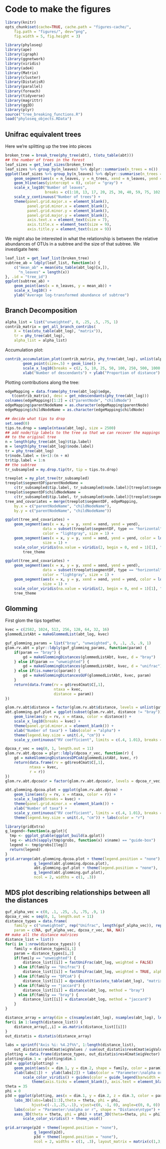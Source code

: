 # Code to make the figures
```r
library(knitr)
opts_chunk$set(cache=TRUE, cache.path = "figures-cache/",
    fig.path = "figures/", dev="png",
    fig.width = 5, fig.height = 3)
```


```r
library(phyloseq)
library(ape)
library(igraph)
library(ggnetwork)
library(viridis)
library(ade4)
library(Matrix)
library(cluster)
library(DistatisR)
library(parallel)
library(foreach)
library(tidyverse)
library(magrittr)
library(gg3D)
library(plyr)
source("tree_breaking_functions.R")
load("phyloseq_objects.RData")
```



## Unifrac equivalent trees
Here we're splitting up the tree into pieces
```r
broken_tree = break_tree(phy_tree(abt), t(otu_table(abt)))
## the number of trees in the forest
leaf_sizes = get_leaf_sizes(broken_tree)
leaf_sizes %>% group_by(n_leaves) %>% dplyr::summarise(n_trees = n())
ggplot(leaf_sizes %>% group_by(n_leaves) %>% dplyr::summarise(n_trees = n())) +
    geom_segment(aes(x = n_leaves, y = n_trees, xend = n_leaves, yend = 0)) +
    geom_hline(aes(yintercept = 0), color = "gray") +
    scale_x_log10("Number of leaves",
                  breaks = c(1:10, 13, 17, 20, 25, 30, 40, 59, 75, 102, 168, 199, 362)) +
    scale_y_continuous("Number of trees") +
    theme(panel.grid.major.x = element_blank(),
          panel.grid.minor.x = element_blank(),
          panel.grid.minor.y = element_blank(),
          panel.grid.major.y = element_blank(),
          axis.text.x = element_text(size = 7),
          axis.title.x = element_text(size = 9),
          axis.title.y = element_text(size = 9))
```

We might also be interested in what the relationship is between the
relative abundances of OTUs in a subtree and the size of that
subtree. We investigate here:
```r
leaf_list = get_leaf_list(broken_tree)
subtree_ab = ldply(leaf_list, function(x) {
    c("mean_ab" = mean(otu_table(abt_log)[x,]),
      "n_leaves" = length(x))
}, .id = "tree_id")
ggplot(subtree_ab) +
    geom_point(aes(x = n_leaves, y = mean_ab)) +
    scale_x_log10() +
    ylab("Average log-transformed abundance of subtree")
```

## Branch Decomposition

```r
alpha_list = list("unweighted", 0, .25, .5, .75, 1)
contrib_matrix = get_all_branch_contribs(
    X = t(as(otu_table(abt_log), "matrix")),
    tr = phy_tree(abt_log),
    alpha_list = alpha_list)
```

Accumulation plot:

```r
contrib_accumulation_plot(contrib_matrix, phy_tree(abt_log), unlist(alpha_list))  +
        geom_point(size=.5) + geom_line() +
        scale_x_log10(breaks = c(2, 5, 10, 25, 50, 100, 250, 500, 1000, 2500)) +
        xlab("Number of descendants") + ylab("Proportion of distance") + labs(color = "alpha")
```


Plotting contributions along the tree:

```r
edgeMapping = data.frame(phy_tree(abt_log)$edge,
   t(contrib_matrix), desc = get_ndescendants(phy_tree(abt_log)))
colnames(edgeMapping)[1:2] = c("parentNode", "childNode")
edgeMapping$parentNodeName = as.character(edgeMapping$parentNode)
edgeMapping$childNodeName = as.character(edgeMapping$childNode)

## decide what tips to drop
set.seed(0)
tips.to.drop = sample(ntaxa(abt_log), size = 2500)
## add node/tip labels to the tree so that we can recover the mappings
## to the original tree
n = length(phy_tree(abt_log)$tip.label)
m = length(phy_tree(abt_log)$node.label)
tr = phy_tree(abt_log)
tr$node.label = (n+1):(n + m)
tr$tip.label = 1:n
## the subtree
tr_subsampled = my.drop.tip(tr, tip = tips.to.drop)

treeplot = my_plot_tree(tr_subsampled)
treeplot$segmentDF$parentNodeName =
    c(tr_subsampled$tip.label, tr_subsampled$node.label)[treeplot$segmentDF$parentNode]
treeplot$segmentDF$childNodeName =
    c(tr_subsampled$tip.label, tr_subsampled$node.label)[treeplot$segmentDF$childNode]
tree_and_covariates = merge(treeplot$segmentDF, edgeMapping,
    by.x = c("parentNodeName", "childNodeName"),
    by.y = c("parentNodeName", "childNodeName"))

ggplot(tree_and_covariates) +
    geom_segment(aes(x = x, y = y, xend = xend, yend = yend),
                 data = subset(treeplot$segmentDF, type == "horizontal"),
                 color = "lightgray", size = 1) + 
    geom_segment(aes(x = x, y = y, xend = xend, yend = yend, color = log10(X1.1)),
                 size = 1) +
    scale_color_viridis(na.value = viridis(2, begin = 0, end = 1)[1], "Contribution") +
        tree_theme

ggplot(tree_and_covariates) +
    geom_segment(aes(x = x, y = y, xend = xend, yend = yend),
                 data = subset(treeplot$segmentDF, type == "horizontal"),
                 color = "lightgray", size = 1) + 
    geom_segment(aes(x = x, y = y, xend = xend, yend = yend, color = log10(X6)),
                 size = 1) +
    scale_color_viridis(na.value = viridis(2, begin = 0, end = 1)[1], "Contribution") +
    tree_theme
```

## Glomming

First glom the tips together.

```r
kvec = c(2582, 1024, 512, 256, 128, 64, 32, 16)
glommedListAbt = makeGlommedList(abt_log, kvec)
```

```r
guf_glomming_params = list("bray", "unweighted", 0, .1, .5, .9, 1)
glom.rv.abt = plyr::ldply(guf_glomming_params, function(param) {
    if(param == "bray") {
        gd = makeGlommingDistances(glommedListAbt, kvec, d = "bray")
    } else if(param == "unweighted") {
        gd = makeGlommingDistances(glommedListAbt, kvec, d = "unifrac")
    } else if(is.numeric(param)) {
        gd = makeGlommingDistancesGUF(glommedListAbt, kvec, param)
    }
    return(data.frame(rv = gd$res4Cmat$C[,1],
                      ntaxa = kvec,
                      distance = param))
})

```

```r
glom.rv.abt$distance = factor(glom.rv.abt$distance, levels = unlist(guf_glomming_params), ordered = TRUE)
abt.glomming.guf.plot = ggplot(subset(glom.rv.abt, distance != "bray")) +
    geom_line(aes(y = rv, x = ntaxa, color = distance)) +
    scale_x_log10(breaks = kvec) +
    theme(panel.grid.minor.x = element_blank()) +
    xlab("Number of taxa") + labs(color = "alpha") +
    theme(legend.key.size = unit(.4, "cm")) +
    scale_y_continuous("RV coefficient", limits = c(.4, 1.01), breaks = seq(.5, 1, by = .1))
```

```r
dpcoa_r_vec = seq(0, 1, length.out = 11)
glom.rv.abt.dpcoa = plyr::ldply(dpcoa_r_vec, function(r) {
    gd = makeGlommingDistancesDPCoA(glommedListAbt, kvec, r)
    return(data.frame(rv = gd$res4Cmat$C[,1],
           ntaxa = kvec,
           r = r))
})
glom.rv.abt.dpcoa$r = factor(glom.rv.abt.dpcoa$r, levels = dpcoa_r_vec, ordered = TRUE)
```
```r
abt.glomming.dpcoa.plot = ggplot(glom.rv.abt.dpcoa) +
    geom_line(aes(y = rv, x = ntaxa, color = r)) +
    scale_x_log10(breaks = kvec) +
    theme(panel.grid.minor.x = element_blank()) +
    xlab("Number of taxa") +
    scale_y_continuous("RV coefficient", limits = c(.4, 1.01), breaks = seq(.5, 1, by = .1)) +
    theme(legend.key.size = unit(.4, "cm")) + labs(color = "r")
```

```r
library(gridExtra)
g_legend<-function(a.gplot){
  tmp <- ggplot_gtable(ggplot_build(a.gplot))
  leg <- which(sapply(tmp$grobs, function(x) x$name) == "guide-box")
  legend <- tmp$grobs[[leg]]
  return(legend)
}
grid.arrange(abt.glomming.dpcoa.plot + theme(legend.position = "none"),
             g_legend(abt.glomming.dpcoa.plot),
             abt.glomming.guf.plot + theme(legend.position = "none"),
             g_legend(abt.glomming.guf.plot),
             ncol = 2, widths = c(1, .3))
```


## MDS plot describing relationships between all the distances


```r
guf_alpha_vec = c(0, .1, .25, .5, .75, .9, 1)
dpcoa_r_vec = seq(0, 1, length.out = 11)
distance_types = data.frame(
    family = c("unweighted", rep("Unifrac", length(guf_alpha_vec)), rep("DPCoA", length(dpcoa_r_vec)), "bray", "jaccard"),
    param = c(NA, guf_alpha_vec, dpcoa_r_vec, NA, NA))
## make all the distance matrices
distance_list = list()
for(i in 1:nrow(distance_types)) {
    family = distance_types[i,1]
    param = distance_types[i,2]
    if(family == "unweighted") {
        distance_list[[i]] = fastUniFrac(abt_log, weighted = FALSE)
    } else if(family == "Unifrac") {
        distance_list[[i]] = fastUniFrac(abt_log, weighted = TRUE, alpha = param)
    } else if(family == "DPCoA") {
        distance_list[[i]] = dpcoaDist(t(as(otu_table(abt_log), "matrix")), phy_tree(abt_log), r = param)
    } else if(family == "jaccard") {
        distance_list[[i]] = distance(abt_log, method = "bray")
    } else if(family == "bray") {
        distance_list[[i]] = distance(abt_log, method = "jaccard")
    }
}
```


```r
distance_array = array(dim = c(nsamples(abt_log), nsamples(abt_log), length(distance_list)))
for(i in 1:length(distance_list)) {
    distance_array[,,i] = as.matrix(distance_list[[i]])
}
out_distatis = distatis(distance_array)
```

```r
labs = sprintf("Axis %i: %4.2f%%", 1:length(distance_list),
    out_distatis$res4Cmat$eigValues / sum(out_distatis$res4Cmat$eigValues) * 100)
plotting = data.frame(distance_types, out_distatis$res4Cmat$eigVector)
plotting$dim.1 = -plotting$dim.1
p2d = ggplot(plotting) +
    geom_point(aes(x = dim.1, y = dim.2, shape = family, color = param)) +
    xlab(labs[1]) +  ylab(labs[2]) + labs(color = "Parameter:\nalpha or r", shape = "Distance\ntype") +
        scale_color_viridis() + guides(color = guide_legend(barwidth = 3)) + 
            theme(axis.ticks = element_blank(), axis.text = element_blank())
theta = 35
phi = 0
p3d = ggplot(plotting, aes(x = dim.1, y = dim.2, z = dim.3, color = param, shape = family)) + 
    labs_3D(labs=labs[1:3],theta = theta, phi = phi,
            hjust=c(-.1,.25,-.1), vjust=c(0, -1, 0), angle=c(0, 0, 0)) +
    labs(color = "Parameter:\nalpha or r", shape = "Distance\ntype") +
    axes_3D(theta = theta, phi = phi) + stat_3D(theta=theta, phi = phi) +
        scale_color_viridis() + theme_void()

grid.arrange(p2d + theme(legend.position = "none"),
             g_legend(p2d),
             p3d + theme(legend.position = "none"),
             ncol = 2, widths = c(1, .3), layout_matrix = matrix(c(1,3,2,2), nrow = 2))
```
